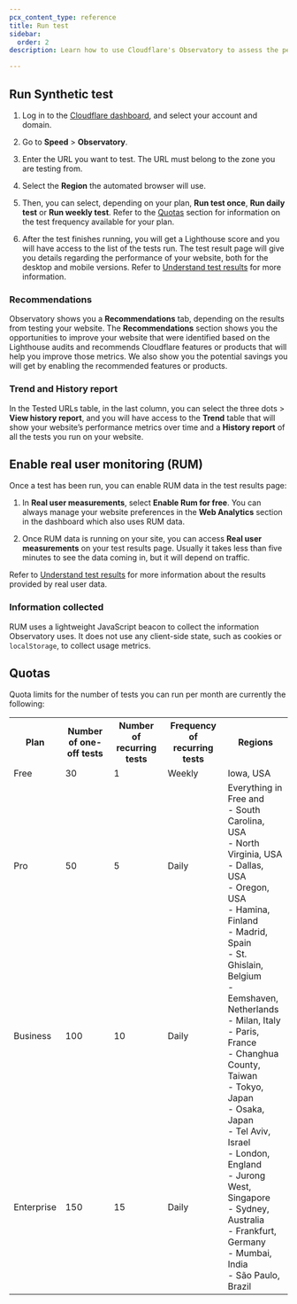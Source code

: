 ```yaml
---
pcx_content_type: reference
title: Run test
sidebar:
  order: 2
description: Learn how to use Cloudflare's Observatory to assess the performance of your website.

---
```



## Run Synthetic test

1. Log in to the [Cloudflare dashboard](https://dash.cloudflare.com/login), and select your account and domain.

2. Go to **Speed** > **Observatory**.

3. Enter the URL you want to test. The URL must belong to the zone you are testing from.

4. Select the **Region** the automated browser will use.

5. Then, you can select, depending on your plan, **Run test once**, **Run daily test** or **Run weekly test**. Refer to the [Quotas](/speed/speed-test/run-speed-test/#quotas) section for information on the test frequency available for your plan.

6. After the test finishes running, you will get a Lighthouse score and you will have access to the list of the tests run. The test result page will give you details regarding the performance of your website, both for the desktop and mobile versions. Refer to [Understand test results](/speed/speed-test/test-results/) for more information.

<Render file="user-agents" />

### Recommendations

Observatory shows you a **Recommendations** tab, depending on the results from testing your website. The **Recommendations** section shows you the opportunities to improve your website that were identified based on the Lighthouse audits and recommends Cloudflare features or products that will help you improve those metrics. We also show you the potential savings you will get by enabling the recommended features or products.

### Trend and History report

In the Tested URLs table, in the last column, you can select the three dots > **View history report**, and you will have access to the **Trend** table that will show your website’s performance metrics over time and a **History report** of all the tests you run on your website.

## Enable real user monitoring (RUM)

Once a test has been run, you can enable RUM data in the test results page:

1. In **Real user measurements**, select **Enable Rum for free**. You can always manage your website preferences in the **Web Analytics** section in the dashboard which also uses RUM data.

2. Once RUM data is running on your site, you can access **Real user measurements** on your test results page. Usually it takes less than five minutes to see the data coming in, but it will depend on traffic.

Refer to [Understand test results](/speed/speed-test/test-results/) for more information about the results provided by real user data.

### Information collected

RUM uses a lightweight JavaScript beacon to collect the information Observatory uses. It does not use any client-side state, such as cookies or `localStorage`, to collect usage metrics.

## Quotas

Quota limits for the number of tests you can run per month are currently the following:





<table>
  <tr>
    <th>Plan</th>
    <th>Number of one-off tests</th>
    <th>Number of recurring tests</th>
    <th>Frequency of recurring tests</th>
    <th>Regions</th>
  </tr>
  <tr>
    <td>Free</td>
    <td>30</td>
    <td>1</td>
    <td>Weekly</td>
    <td>Iowa, USA</td>
  </tr>
  <tr>
    <td>Pro</td>
    <td>50</td>
    <td>5</td>
    <td>Daily</td>
    <td rowspan="3">Everything in Free and <br/> - South Carolina, USA <br/> - North Virginia, USA <br/> - Dallas, USA <br/> - Oregon, USA <br/> - Hamina, Finland <br/> - Madrid, Spain <br/> - St. Ghislain, Belgium <br/> - Eemshaven, Netherlands <br/> - Milan, Italy <br/> - Paris, France <br/> - Changhua County, Taiwan <br/> - Tokyo, Japan <br/> - Osaka, Japan <br/> - Tel Aviv, Israel <br/> - London, England <br/> - Jurong West, Singapore <br/> - Sydney, Australia <br/> - Frankfurt, Germany <br/> - Mumbai, India <br/> - São Paulo, Brazil</td>
  </tr>
  <tr>
    <td>Business</td>
    <td>100</td>
    <td>10</td>
    <td>Daily</td>
  </tr>
  <tr>
    <td>Enterprise</td>
    <td>150</td>
    <td>15</td>
    <td>Daily</td>
  </tr>
</table>

